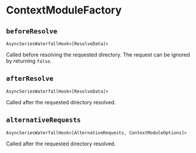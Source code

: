 
# ContextModuleFactory

## `beforeResolve`

`AsyncSeriesWaterfallHook<[ResolveData]>`

Called before resolving the requested directory. The request can be ignored by returning `false`.

<Collapse>
  <CollapsePanel
    className="collapse-code-panel"
    header="ResolveData.ts"
    key="ResolveData"
  >
    <ResolveDataType />
  </CollapsePanel>
</Collapse>

## `afterResolve`

`AsyncSeriesWaterfallHook<[ResolveData]>`

Called after the requested directory resolved.

<Collapse>
  <CollapsePanel
    className="collapse-code-panel"
    header="ResolveData.ts"
    key="ResolveData"
  >
    <ResolveDataType />
  </CollapsePanel>
</Collapse>

## `alternativeRequests`

`AsyncSeriesWaterfallHook<[AlternativeRequests, ContextModuleOptions]>`

Called after the requested directory resolved.
